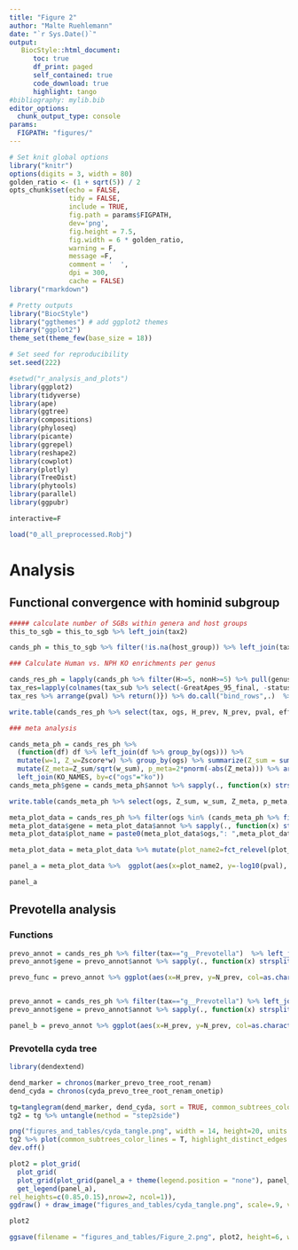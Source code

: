 ```yaml
---
title: "Figure 2"
author: "Malte Ruehlemann"
date: "`r Sys.Date()`"
output:
   BiocStyle::html_document:
      toc: true
      df_print: paged
      self_contained: true
      code_download: true
      highlight: tango
#bibliography: mylib.bib
editor_options:
  chunk_output_type: console
params:
  FIGPATH: "figures/"
---
```


<style type="text/css">
.main-container {
  max-width: 1800px;
  margin-left: auto;
  margin-right: auto;
}
</style>

```r
# Set knit global options
library("knitr")
options(digits = 3, width = 80)
golden_ratio <- (1 + sqrt(5)) / 2
opts_chunk$set(echo = FALSE,
               tidy = FALSE,
               include = TRUE,
               fig.path = params$FIGPATH,
               dev='png',
               fig.height = 7.5,
               fig.width = 6 * golden_ratio,
               warning = F,
               message =F, 
               comment = '  ',
               dpi = 300,
               cache = FALSE)
library("rmarkdown")

# Pretty outputs
library("BiocStyle")
library("ggthemes") # add ggplot2 themes
library("ggplot2")
theme_set(theme_few(base_size = 18))

# Set seed for reproducibility
set.seed(222)
```

```r
#setwd("r_analysis_and_plots")
library(ggplot2)
library(tidyverse)
library(ape)
library(ggtree)
library(compositions)
library(phyloseq)
library(picante)
library(ggrepel)
library(reshape2)
library(cowplot)
library(plotly)
library(TreeDist)
library(phytools)
library(parallel)
library(ggpubr)

interactive=F

load("0_all_preprocessed.Robj")
```


# Analysis

## Functional convergence with hominid subgroup

```r

##### calculate number of SGBs within genera and host groups
this_to_sgb = this_to_sgb %>% left_join(tax2)

cands_ph = this_to_sgb %>% filter(!is.na(host_group)) %>% left_join(tax2) %>% filter(!is.na(genus)) %>% mutate(trait=gsub("[-]",".",genus)) %>% select(GreatApes_95_final,host_group,genus, family) %>% distinct %>% group_by(host_group, genus) %>% summarize(n=n()) %>% reshape2::dcast(genus ~ host_group, value.var="n", fill=0) %>% mutate(nonH=G+P)

### Calculate Human vs. NPH KO enrichments per genus

cands_res_ph = lapply(cands_ph %>% filter(H>=5, nonH>=5) %>% pull(genus), function(tt){tax_sub = this_to_sgb %>% filter(!is.na(host_group)) %>% filter(!is.na(genus)) %>% mutate(trait=gsub("[-]",".",genus)) %>% filter(genus==tt) %>% mutate(status=ifelse(host_group=="H","H","nonH"),presence=1) %>% select(GreatApes_95_final, status, ogs, presence) %>% distinct() %>% reshape2::dcast(GreatApes_95_final+status ~ ogs, value.var="presence", fill=0)
tax_res=lapply(colnames(tax_sub %>% select(-GreatApes_95_final, -status))[between(colMeans(tax_sub[,-1][,-1]),.1,.9)], function(x) return(list(ogs=x, H_prev=mean(tax_sub[tax_sub$status=="H",x]), N_prev=mean(tax_sub[tax_sub$status=="nonH",x]), pval=fisher.test(table(tax_sub$status, tax_sub[,x]))$p.value))) %>% do.call("bind_rows",.) %>% mutate(tax=tt)
tax_res %>% arrange(pval) %>% return()}) %>% do.call("bind_rows",.)  %>% mutate(effect=log2((H_prev+0.01)/(N_prev+0.01))) %>% mutate(Zscore=-qnorm(pval/2)*sign(effect), ogs=paste0("ko:",ogs)) %>% left_join(KO_NAMES, by=c("ogs"="ko")) 

write.table(cands_res_ph %>% select(tax, ogs, H_prev, N_prev, pval, effect, Zscore, annot), "figures_and_tables/Suppl_Table_S9_Results_Human.vs.NPH_KO_Tax.tsv", row.names = F, sep="\t")

### meta analysis

cands_meta_ph = cands_res_ph %>% 
  (function(df) df %>% left_join(df %>% group_by(ogs))) %>% 
  mutate(w=1, Z_w=Zscore*w) %>% group_by(ogs) %>% summarize(Z_sum = sum(Z_w), w_sum=sum(w^2)) %>% 
  mutate(Z_meta=Z_sum/sqrt(w_sum), p_meta=2*pnorm(-abs(Z_meta))) %>% arrange(Z_meta) %>% mutate(qval=p.adjust(p_meta)) %>% filter(w_sum>=5) %>% 
  left_join(KO_NAMES, by=c("ogs"="ko"))
cands_meta_ph$gene = cands_meta_ph$annot %>% sapply(., function(x) strsplit(x, split=";")[[1]][1] %>% unlist)

write.table(cands_meta_ph %>% select(ogs, Z_sum, w_sum, Z_meta, p_meta, q_meta = qval, gene, annot), "figures_and_tables/Suppl_Table_S10_Results_Human.vs.NPH_KO_Meta.tsv", row.names = F, sep="\t")

meta_plot_data = cands_res_ph %>% filter(ogs %in% (cands_meta_ph %>% filter(qval<0.05) %>% pull(ogs))) %>% left_join(tax2 %>% select(phylum, tax=genus) %>% distinct()) %>% select(ogs, pval, Zscore, tax, phylum)  %>% bind_rows(., cands_meta_ph %>% filter(qval<0.05) %>% select(ogs, pval=qval, Zscore=Z_meta) %>% mutate(tax="META", phylum=ifelse(Zscore < 0, "NHP", "Human"))) %>% distinct() %>% left_join(KO_NAMES, by=c("ogs"="ko"))
meta_plot_data$gene = meta_plot_data$annot %>% sapply(., function(x) strsplit(x, split=";")[[1]][1] %>% unlist)
meta_plot_data$plot_name = paste0(meta_plot_data$ogs,": ",meta_plot_data$gene)

meta_plot_data = meta_plot_data %>% mutate(plot_name2=fct_relevel(plot_name, meta_plot_data %>% filter(tax=="META") %>% select(plot_name, Zscore) %>% distinct() %>% mutate(rnk = rank(Zscore)) %>% pull(plot_name)) )

panel_a = meta_plot_data %>%  ggplot(aes(x=plot_name2, y=-log10(pval), col=phylum)) + geom_point(aes(shape=ifelse(tax=="META","META","TAX"), size=ifelse(tax=="META",2,1), alpha=ifelse(tax=="META",2,1))) + scale_size(range = c(1,2.5)) + scale_alpha(range = c(.3,1)) + geom_point(data=data.frame(plot_name2=meta_plot_data$plot_name[1], pval=1, tax="", phylum=""))  + scale_color_manual(values=c("#FF8C00","blue","white", phylumcols_df$col, "white"), breaks=c("NHP","Human", "", phylumcols_df$phylum)) + guides(size="none", shape="none") + theme(legend.position = "bottom", axis.text.y = element_text(size=8)) +  guides(colour = guide_legend(nrow = 3, title=""), alpha = "none") + ylab("") + scale_shape_manual(values=c(18,16)) + xlab("Function (KO)") + ylab("-log10(P)") + scale_y_continuous(expand=c(0,0)) + theme(axis.text.x = element_blank()) + ggrepel::geom_label_repel(data = . %>% filter(tax=="META") %>% group_by(sign(Zscore)) %>% slice_max(abs(Zscore), n=5), aes(label=plot_name), show.legend = F)

panel_a

```

## Prevotella analysis

### Functions 

```r

prevo_annot = cands_res_ph %>% filter(tax=="g__Prevotella")  %>% left_join(tax2 %>% filter(genus %in% cands_res_ph$tax) %>% select(phylum, tax=genus) %>% distinct()) %>% mutate(qval=p.adjust(pval))  %>% arrange(Zscore) 
prevo_annot$gene = prevo_annot$annot %>% sapply(., function(x) strsplit(x, split=";")[[1]][1] %>% unlist)

prevo_func = prevo_annot %>% ggplot(aes(x=H_prev, y=N_prev, col=as.character(sign(Zscore)), shape=as.factor(qval<0.05))) + geom_point(aes(alpha=abs(Zscore))) + scale_shape_manual(values=c(21,16)) + coord_fixed() + ggrepel::geom_label_repel(data = . %>% mutate(dir=(Zscore>0)) %>% group_by(dir) %>% slice_max(abs(Zscore), n = 5), aes(label=gene)) + scale_y_continuous(limits=c(0,1),  breaks=c(0,0.5,1)) + scale_x_continuous(limits=c(0,1), breaks=c(0,0.5,1)) + xlab("Prevalence - Human") + ylab("Prevalence - NHP")  + scale_color_manual(values=c("#FF8C00","white","blue")) + theme(legend.position = "none") + geom_segment(x=0, xend=1, y=0, yend=1, col="lightgrey", lty=2) 


prevo_annot = cands_res_ph %>% filter(tax=="g__Prevotella") %>% left_join(tax2 %>% filter(genus %in% cands_res_ph$tax) %>% select(phylum, tax=genus) %>% distinct()) %>% mutate(qval=p.adjust(pval))  %>% arrange(Zscore) 
prevo_annot$gene = prevo_annot$annot %>% sapply(., function(x) strsplit(x, split=";")[[1]][1] %>% unlist)

panel_b = prevo_annot %>% ggplot(aes(x=H_prev, y=N_prev, col=as.character(sign(Zscore)), shape=as.factor(qval<0.05))) + geom_point(aes(alpha=abs(Zscore))) + scale_shape_manual(values=c(21,16)) + coord_fixed() + ggrepel::geom_label_repel(data = . %>% mutate(dir=(Zscore>0)) %>% group_by(dir) %>% slice_max(abs(Zscore), n = 5), aes(label=gene), nudge_y = .1, min.segment.length = 0) + scale_y_continuous(limits=c(0,1),  breaks=c(0,0.5,1)) + scale_x_continuous(limits=c(0,1), breaks=c(0,0.5,1)) + xlab("Prevalence - Human") + ylab("Prevalence - NHP")  + scale_color_manual(values=c("#FF8C00","white","blue")) + theme(legend.position = "none") + geom_segment(x=0, xend=1, y=0, yend=1, col="lightgrey", lty=2) 


```

### Prevotella cyda tree

```r
library(dendextend)

dend_marker = chronos(marker_prevo_tree_root_renam)
dend_cyda = chronos(cyda_prevo_tree_root_renam_onetip) 

tg=tanglegram(dend_marker, dend_cyda, sort = TRUE, common_subtrees_color_lines = T, highlight_distinct_edges  = FALSE, highlight_branches_lwd = FALSE, margin_inner=0, axes=F,columns_width=c(1,1,1), lab.cex = NA, lwd=2) 
tg2 = tg %>% untangle(method = "step2side") 

png("figures_and_tables/cyda_tangle.png", width = 14, height=20, units = "cm", res = 300)
tg2 %>% plot(common_subtrees_color_lines = T, highlight_distinct_edges  = FALSE, highlight_branches_lwd = FALSE, margin_inner=0.1, axes=F,columns_width=c(1,1,1), lab.cex = NA, lwd=2, edge.lwd=2, main_left = "GTDB Markers", main_right="cydA")
dev.off()


```

```r
plot2 = plot_grid(
  plot_grid(
  plot_grid(plot_grid(panel_a + theme(legend.position = "none"), panel_b, align="h", ncol=2, axis = "tb", labels=c("a","b")),
  get_legend(panel_a), 
rel_heights=c(0.85,0.15),nrow=2, ncol=1)),
ggdraw() + draw_image("figures_and_tables/cyda_tangle.png", scale=.9, valign = 1), rel_widths = c(7,3), ncol=2, labels=c("","c"))

plot2

ggsave(filename = "figures_and_tables/Figure_2.png", plot2, height=6, width=15, bg="white")

```
